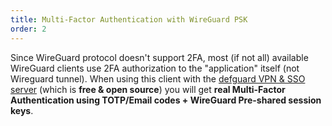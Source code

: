 ```yaml
---
title: Multi-Factor Authentication with WireGuard PSK
order: 2
---
```

Since WireGuard protocol doesn't support 2FA, most (if not all) available WireGuard clients use 2FA authorization to the "application" itself (not Wireguard tunnel).
When using this client with the <a href="https://github.com/defguard/defguard" target="_blank">defguard VPN & SSO server</a> (which is <strong>free & open source</strong>) 
you will get <strong>real Multi-Factor Authentication using TOTP/Email codes + WireGuard Pre-shared session keys</strong>.
